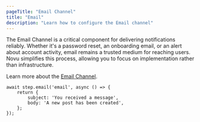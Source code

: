 ```yaml
---
pageTitle: "Email Channel"
title: "Email"
description: "Learn how to configure the Email channel"
---
```


The Email Channel is a critical component for delivering notifications reliably. Whether it's a password reset, an onboarding email, or an alert about account activity, email remains a trusted medium for reaching users. 
Novu simplifies this process, allowing you to focus on implementation rather than infrastructure.

Learn more about the [Email Channel](/docs/integrations/providers/email/overview).

```tsx
await step.email('email', async () => {
    return {
        subject: 'You received a message',
        body: 'A new post has been created',
    };
});
```